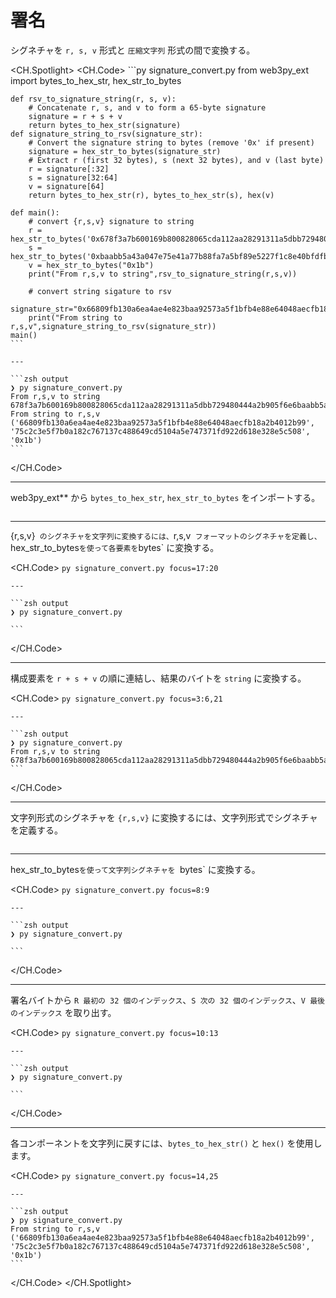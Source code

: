 # 署名

シグネチャを `r, s, v` 形式と `圧縮文字列` 形式の間で変換する。

<CH.Spotlight>
  <CH.Code>
    ```py signature_convert.py
    from web3py_ext import bytes_to_hex_str, hex_str_to_bytes

    def rsv_to_signature_string(r, s, v):
        # Concatenate r, s, and v to form a 65-byte signature
        signature = r + s + v
        return bytes_to_hex_str(signature)
    def signature_string_to_rsv(signature_str):
        # Convert the signature string to bytes (remove '0x' if present)
        signature = hex_str_to_bytes(signature_str)
        # Extract r (first 32 bytes), s (next 32 bytes), and v (last byte)
        r = signature[:32]
        s = signature[32:64]
        v = signature[64]
        return bytes_to_hex_str(r), bytes_to_hex_str(s), hex(v)

    def main():
        # convert {r,s,v} signature to string
        r = hex_str_to_bytes('0x678f3a7b600169b800828065cda112aa28291311a5dbb729480444a2b905f6e6')
        s = hex_str_to_bytes('0xbaabb5a43a047e75e41a77b88fa7a5bf89e5227f1c8e40bfdfbcceb8164521ed')
        v = hex_str_to_bytes("0x1b")
        print("From r,s,v to string",rsv_to_signature_string(r,s,v))

        # convert string sigature to rsv
        signature_str="0x66809fb130a6ea4ae4e823baa92573a5f1bfb4e88e64048aecfb18a2b4012b9975c2c3e5f7b0a182c767137c488649cd5104a5e747371fd922d618e328e5c5081b"
        print("From string to r,s,v",signature_string_to_rsv(signature_str))
    main()
    ```

    ---

    ```zsh output
    ❯ py signature_convert.py
    From r,s,v to string 678f3a7b600169b800828065cda112aa28291311a5dbb729480444a2b905f6e6baabb5a43a047e75e41a77b88fa7a5bf89e5227f1c8e40bfdfbcceb8164521ed1b
    From string to r,s,v ('66809fb130a6ea4ae4e823baa92573a5f1bfb4e88e64048aecfb18a2b4012b99', '75c2c3e5f7b0a182c767137c488649cd5104a5e747371fd922d618e328e5c508', '0x1b')
    ```
  </CH.Code>

  ---

  web3py_ext\*\* から `bytes_to_hex_str`, `hex_str_to_bytes` をインポートする。

  ```py signature_convert.py focus=1
  ```

  ---

  {r,s,v}` のシグネチャを文字列に変換するには、`r,s,v` フォーマットのシグネチャを定義し、`hex_str_to_bytes`を使って各要素を`bytes\` に変換する。

  <CH.Code>
    ```py signature_convert.py focus=17:20
    ```

    ---

    ```zsh output
    ❯ py signature_convert.py

    ```
  </CH.Code>

  ---

  構成要素を `r + s + v` の順に連結し、結果のバイトを `string` に変換する。

  <CH.Code>
    ```py signature_convert.py focus=3:6,21
    ```

    ---

    ```zsh output
    ❯ py signature_convert.py
    From r,s,v to string 678f3a7b600169b800828065cda112aa28291311a5dbb729480444a2b905f6e6baabb5a43a047e75e41a77b88fa7a5bf89e5227f1c8e40bfdfbcceb8164521ed1b
    ```
  </CH.Code>

  ---

  文字列形式のシグネチャを `{r,s,v}` に変換するには、文字列形式でシグネチャを定義する。

  ```py signature_convert.py focus=23:24
  ```

  ---

  hex_str_to_bytes`を使って文字列シグネチャを `bytes\` に変換する。

  <CH.Code>
    ```py signature_convert.py focus=8:9
    ```

    ---

    ```zsh output
    ❯ py signature_convert.py

    ```
  </CH.Code>

  ---

  署名バイトから `R 最初の 32 個のインデックス`、`S 次の 32 個のインデックス`、`V 最後のインデックス` を取り出す。

  <CH.Code>
    ```py signature_convert.py focus=10:13
    ```

    ---

    ```zsh output
    ❯ py signature_convert.py

    ```
  </CH.Code>

  ---

  各コンポーネントを文字列に戻すには、`bytes_to_hex_str()` と `hex()` を使用します。

  <CH.Code>
    ```py signature_convert.py focus=14,25
    ```

    ---

    ```zsh output
    ❯ py signature_convert.py
    From string to r,s,v ('66809fb130a6ea4ae4e823baa92573a5f1bfb4e88e64048aecfb18a2b4012b99', '75c2c3e5f7b0a182c767137c488649cd5104a5e747371fd922d618e328e5c508', '0x1b')
    ```
  </CH.Code>
</CH.Spotlight>
